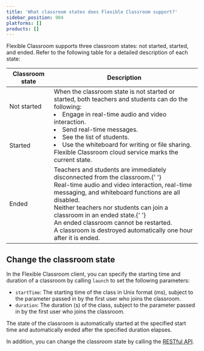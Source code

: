```yaml
---
title: 'What classroom states does Flexible Classroom support?'
sidebar_position: 904
platforms: []
products: []
---
```



Flexible Classroom supports three classroom states: not started, started, and ended. Refer to the following table for a detailed description of each state:

<table>
  <thead>
    <tr>
      <th>Classroom state</th>
      <th>Description</th>
    </tr>
  </thead>
  <tbody>
    <tr>
      <td>Not started</td>
      <td rowspan="2">
        When the classroom state is not started or started, both teachers and
        students can do the following:
        <li>Engage in real-time audio and video interaction.</li>
        <li>Send real-time messages.</li>
        <li>See the list of students.</li>
        <li>Use the whiteboard for writing or file sharing.</li>Flexible Classroom
        cloud service marks the current state.
      </td>
    </tr>
    <tr>
      <td>Started</td>
    </tr>
    <tr>
      <td>Ended</td>
      <td>
        Teachers and students are immediately disconnected from the classroom.{' '}
        <br />
        Real-time audio and video interaction, real-time messaging, and whiteboard
        functions are all disabled. <br />
        Neither teachers nor students can join a classroom in an ended state.{' '}
        <br />
        An ended classroom cannot be restarted. <br />A classroom is destroyed automatically
        one hour after it is ended.
      </td>
    </tr>
  </tbody>
</table>

## Change the classroom state

In the Flexible Classroom client, you can specify the starting time and duration of a classroom by calling `launch` to set the following parameters:

- `startTime`: The starting time of the class in Unix format (ms), subject to the parameter passed in by the first user who joins the classroom.
- `duration`: The duration (s) of the class, subject to the parameter passed in by the first user who joins the classroom.

The state of the classroom is automatically started at the specified start time and automatically ended after the specified duration elapses.

In addition, you can change the classroom state by calling the [RESTful API](./agora_class_restful_api?platform=Android#set-the-classroom-state).
